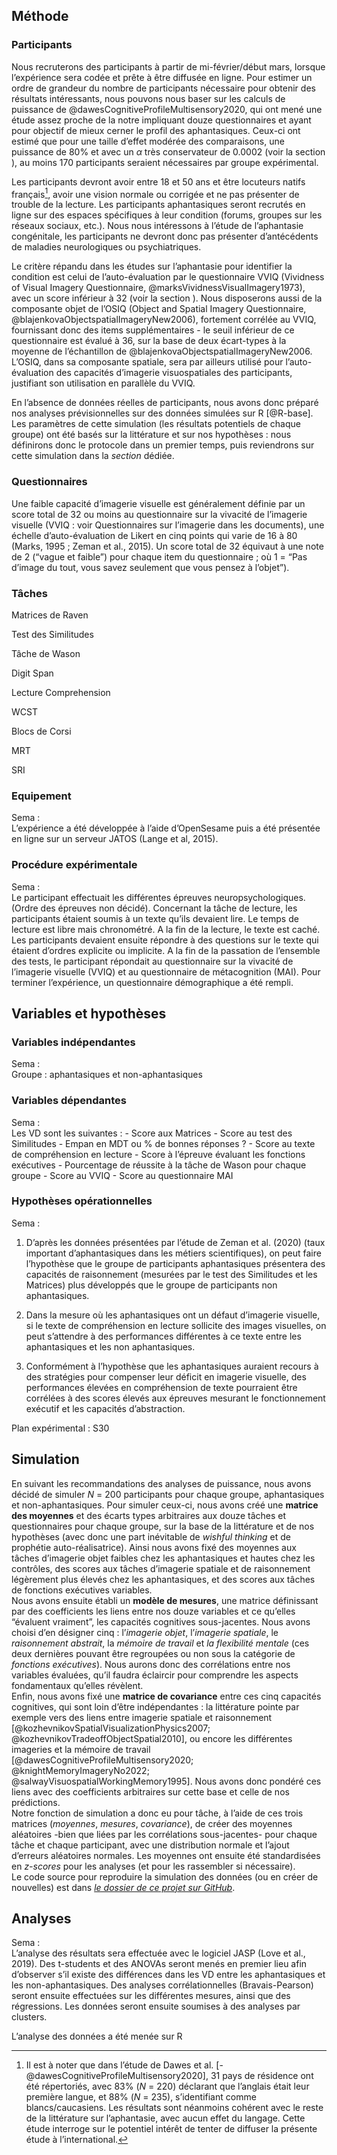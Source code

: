 ## Méthode

### Participants

Nous recruterons des participants à partir de mi-février/début mars, lorsque l'expérience sera codée et prête à être diffusée en ligne. Pour estimer un ordre de grandeur du nombre de participants nécessaire pour obtenir des résultats intéressants, nous pouvons nous baser sur les calculs de puissance de @dawesCognitiveProfileMultisensory2020, qui ont mené une étude assez proche de la notre impliquant douze questionnaires et ayant pour objectif de mieux cerner le profil des aphantasiques. Ceux-ci ont estimé que pour une taille d'effet modérée des comparaisons, une puissance de 80% et avec un $\alpha$ très conservateur de 0.0002 (voir la section *\nameref{analyses}*), au moins 170 participants seraient nécessaires par groupe expérimental.   

Les participants devront avoir entre 18 et 50 ans et être locuteurs natifs français^[Il est à noter que dans l'étude de Dawes et al. [-@dawesCognitiveProfileMultisensory2020], 31 pays de résidence ont été répertoriés, avec 83% (*N* = 220) déclarant que l'anglais était leur première langue, et 88% (*N* = 235), s'identifiant comme blancs/caucasiens. Les résultats sont néanmoins cohérent avec le reste de la littérature sur l'aphantasie, avec aucun effet du langage. Cette étude interroge sur le potentiel intérêt de tenter de diffuser la présente étude à l'international.], avoir une vision normale ou corrigée et ne pas présenter de trouble de la lecture. Les participants aphantasiques seront recrutés en ligne sur des espaces spécifiques à leur condition (forums, groupes sur les réseaux sociaux, etc.). Nous nous intéressons à l'étude de l'aphantasie congénitale, les participants ne devront donc pas présenter d'antécédents de maladies neurologiques ou psychiatriques.      

Le critère répandu dans les études sur l'aphantasie pour identifier la condition est celui de l'auto-évaluation par le questionnaire VVIQ (Vividness of Visual Imagery Questionnaire, @marksVividnessVisualImagery1973), avec un score inférieur à 32 (voir la section *\nameref{questionnaires}*). Nous disposerons aussi de la composante objet de l'OSIQ (Object and Spatial Imagery Questionnaire, @blajenkovaObjectspatialImageryNew2006), fortement corrélée au VVIQ, fournissant donc des items supplémentaires - le seuil inférieur de ce questionnaire est évalué à 36, sur la base de deux écart-types à la moyenne de l'échantillon de @blajenkovaObjectspatialImageryNew2006. L'OSIQ, dans sa composante spatiale, sera par ailleurs utilisé pour l'auto-évaluation des capacités d'imagerie visuospatiales des participants, justifiant son utilisation en parallèle du VVIQ.   

En l'absence de données réelles de participants, nous avons donc préparé nos analyses prévisionnelles sur des données simulées sur R [@R-base]. Les paramètres de cette simulation (les résultats potentiels de chaque groupe) ont été basés sur la littérature et sur nos hypothèses : nous définirons donc le protocole dans un premier temps, puis reviendrons sur cette simulation dans la *section \ref{simulation}* dédiée.

### Questionnaires

Une faible capacité d'imagerie visuelle est généralement définie par un score total de 32 ou moins au questionnaire sur la vivacité de l'imagerie visuelle (VVIQ : voir Questionnaires sur l'imagerie dans les documents), une échelle d'auto-évaluation de Likert en cinq points qui varie de 16 à 80 (Marks, 1995 ; Zeman et al., 2015). Un score total de 32 équivaut à une note de 2 ("vague et faible") pour chaque item du questionnaire ; où 1 = "Pas d'image du tout, vous savez seulement que vous pensez à l'objet"). 

<!-- Sema
Le matériel était constitué de 6 épreuves neuropsychologiques, mesurant les capacités de raisonnement visuel et d'induction et de déduction de règles (version courte des matrices de Raven (Bilker et al., 2012), les capacités d'abstraction et de conceptualisation verbale (Subtest Similitudes de la WAIS-IV), la mémoire de travail verbale (Empan de chiffre envers), les fonctions exécutives (Test à préciser) et les capacités de compréhension en lecture (Texte, à décider). Cette dernière épreuve constituait une tache écologique dans laquelle les images mentales pouvaient être sollicitées. Enfin, une courte tâche de raisonnement était également proposée (Tâche de Wason, 1968). 
L'expérience comprenait aussi 2 questionnaires : le VVIQ, Questionnaire de Vivacité de l'Imagerie Visuelle (Marks, 1973), qui comporte 16 items et dans lequel le participant doit coter sur une échelle de Likert de 5 points l'énoncé qui lui correspond le mieux. Les scores vont de 16 à 80. Il constitue le questionnaire subjectif de référence dans l'aphantasie. Le second questionnaire était le MAI, Inventaire de Conscience Métacognitive (Schraw & Dennison, 1994), qui évalue les deux composantes de la métacognition : les connaissances métacognitives et la régulation métacognitive.


Dawes 2022 

VVIQ
The Vividness of Visual Imagery Questionnaire (VVIQ; Marks, 1995) is a 16-item scale which asks participants to imagine a person as well as several scenes and rate the vividness of these mental images using a 5-point scale ranging from 1 (“No image at all, you only “know” that you are thinking of the object”) to 5 (“Perfectly clear and <as> vivid as normal vision”). A single mean score on the VVIQ was computed for each participant. 

OSIQ
The Object and Spatial Imagery Questionnaire (OSIQ; Blajenkova, Kozhevnikov, & Motes, 2006) is a 30-item scale which requires participants to indicate how well each of several statements on object imagery ability (e.g. “When I imagine the face of a friend, I have a perfectly clear and bright image”) and spatial imagery ability (e.g. “I am a good Tetris player”) applies to them on a 5-point scale ranging from 1 (“Totally disagree”) to 5 (“Totally agree”). There are 15 items each comprising the Object and Spatial imagery domains of the OSIQ, averaged to form a mean score on each domain.
-->

### Tâches

Matrices de Raven

Test des Similitudes

Tâche de Wason

Digit Span

Lecture Comprehension

WCST

Blocs de Corsi

MRT

SRI

### Equipement

Sema :      
L’expérience a été développée à l’aide d’OpenSesame puis a été présentée en ligne sur un serveur JATOS (Lange et al, 2015).

<!-- 
Dawes 2022
Questionnaires were administered online using the Qualtrics research platform, and presented to each participant in random order. All participants completed a total of 206 questions in eight questionnaires. These questionnaires assessed self-reported multi-sensory imagery, episodic memory and future prospection, spatial abilities, mind-wandering and dreaming propensity, and response to stressful life events, as detailed below.


Palermo 2022
The protocol was performed online on the Qualtrics platform, and it included three sections: demographic and general health information, imagery assessment, and other cognitive skills assessment. Since we were interested in providing some preliminary information on the prevalence of aphantasia in the Italian context, we did not approach online groups of people with aphantasia as in some previous studies (e.g., Dawes et al., 2020), but we recruitedparticipants from the general community through advertisements on social media and university web pages. Data were collected from April 2020 to May 2021.
--> 

### Procédure expérimentale

Sema :      
Le participant effectuait les différentes épreuves neuropsychologiques. (Ordre des épreuves non décidé). Concernant la tâche de lecture, les participants étaient soumis à un texte qu'ils devaient lire. Le temps de lecture est libre mais chronométré. A la fin de la lecture, le texte est caché. Les participants devaient ensuite répondre à des questions sur le texte qui étaient d'ordres explicite ou implicite.
A la fin de la passation de l'ensemble des tests, le participant répondait au questionnaire sur la vivacité de l'imagerie visuelle (VVIQ) et au questionnaire de métacognition (MAI). Pour terminer l'expérience, un questionnaire démographique a été rempli.

## Variables et hypothèses

### Variables indépendantes

Sema :      
Groupe : aphantasiques et non-aphantasiques


### Variables dépendantes

Sema :      
Les VD sont les suivantes : 
-	Score aux Matrices
-	Score au test des Similitudes
-	Empan en MDT ou % de bonnes réponses ?
-	Score au texte de compréhension en lecture
-	Score à l'épreuve évaluant les fonctions exécutives
-	Pourcentage de réussite à la tâche de Wason pour chaque groupe
-	Score au VVIQ
-	Score au questionnaire MAI


### Hypothèses opérationnelles

Sema :     

1)	D'après les données présentées par l'étude de Zeman et al. (2020) (taux important d'aphantasiques dans les métiers scientifiques), on peut faire l'hypothèse que le groupe de participants aphantasiques présentera des capacités de raisonnement (mesurées par le test des Similitudes et les Matrices) plus développés que le groupe de participants non aphantasiques.

2)	Dans la mesure où les aphantasiques ont un défaut d'imagerie visuelle, si le texte de compréhension en lecture sollicite des images visuelles, on peut s'attendre à des performances différentes à ce texte entre les aphantasiques et les non aphantasiques.

3)	Conformément à l'hypothèse que les aphantasiques auraient recours à des stratégies pour compenser leur déficit en imagerie visuelle, des performances élevées en compréhension de texte pourraient être corrélées à des scores élevés aux épreuves mesurant le fonctionnement exécutif et les capacités d'abstraction.

Plan expérimental : S30<G2>

<!-- 
Dawes 2022
Object Imagery
We expected aphantasic individuals to report reduced visual imagery ability compared to controls, in line with previous findings (Keogh & Pearson, 2018; Zeman et al., 2015). There is some suggestion that auditory imagery may also be reduced in individuals who report visual imagery absence, however this evidence comes from case studies with limited sample sizes (Greenberg & Knowlton, 2014). We therefore had no strong hypotheses regarding group differences in other multi-sensory imagery domains.
Spatial Imagery
Lastly, we expected aphantasic self-reports of spatial imagery and spatial navigation abilities to align with data from previous studies suggesting that despite visual imagery absence, spatial abilities (as measured by questionnaires and performance on mental rotation and visuo-spatial tasks) appear to be largely preserved in aphantasia (Keogh & Pearson, 2018; Zeman et al., 2010).
-->

## Simulation

En suivant les recommandations des analyses de puissance, nous avons décidé de simuler *N* = 200 participants pour chaque groupe, aphantasiques et non-aphantasiques. Pour simuler ceux-ci, nous avons créé une **matrice des moyennes** et des écarts types arbitraires aux douze tâches et questionnaires pour chaque groupe, sur la base de la littérature et de nos hypothèses (avec donc une part inévitable de *wishful thinking* et de prophétie auto-réalisatrice). Ainsi nous avons fixé des moyennes aux tâches d'imagerie objet faibles chez les aphantasiques et hautes chez les contrôles, des scores aux tâches d'imagerie spatiale et de raisonnement légèrement plus élevés chez les aphantasiques, et des scores aux tâches de fonctions exécutives variables.      
Nous avons ensuite établi un **modèle de mesures**, une matrice définissant par des coefficients les liens entre nos douze variables et ce qu'elles "évaluent vraiment", les capacités cognitives sous-jacentes. Nous avons choisi d'en désigner cinq : l'*imagerie objet*, l'*imagerie spatiale*, le *raisonnement abstrait*, la *mémoire de travail* et *la flexibilité mentale* (ces deux dernières pouvant être regroupées ou non sous la catégorie de *fonctions exécutives*). Nous aurons donc des corrélations entre nos variables évaluées, qu'il faudra éclaircir pour comprendre les aspects fondamentaux qu'elles révèlent.       
Enfin, nous avons fixé une **matrice de covariance** entre ces cinq capacités cognitives, qui sont loin d'être indépendantes : la littérature pointe par exemple vers des liens entre imagerie spatiale et raisonnement [@kozhevnikovSpatialVisualizationPhysics2007; @kozhevnikovTradeoffObjectSpatial2010], ou encore les différentes imageries et la mémoire de travail [@dawesCognitiveProfileMultisensory2020; @knightMemoryImageryNo2022; @salwayVisuospatialWorkingMemory1995]. Nous avons donc pondéré ces liens avec des coefficients arbitraires sur cette base et celle de nos prédictions.      
Notre fonction de simulation a donc eu pour tâche, à l'aide de ces trois matrices (*moyennes*, *mesures*, *covariance*), de créer des moyennes aléatoires -bien que liées par les corrélations sous-jacentes- pour chaque tâche et chaque participant, avec une distribution normale et l'ajout d'erreurs aléatoires normales. Les moyennes ont ensuite été standardisées en *z-scores* pour les analyses (et pour les rassembler si nécessaire).     
Le code source pour reproduire la simulation des données (ou en créer de nouvelles) est dans [*le dossier de ce projet sur GitHub*](https://github.com/m-delem/aphantasia_project.git).      

<!-- 
VVIQ
M dawes = 17.94 vs 58.12
M Chacha = 21.23, sd 5.48 16 à 31.5
M NA Chacha = 56.33 sd 9.87 34.5 à 78.5
OSIQ
OSIQ object total score < 36);
OSIQ spatial total score < 25);
(see Imagery Results section)

### Note : Nous avons choisi une moyenne plus conservatrice dans notre simulation pour le VVIQ des aphantasiques, à M = 30.2, et à 63.8 dans le groupe contrôle. L'écart entre les deux est donc plus ou moins équivalent, à 40 chez Dawes et 33 dans notre simulation.
-->

## Analyses

Sema :      
L'analyse des résultats sera effectuée avec le logiciel JASP (Love et al., 2019). Des t-students et des ANOVAs seront menés en premier lieu afin d'observer s'il existe des différences dans les VD entre les aphantasiques et les non-aphantasiques. Des analyses corrélationnelles (Bravais-Pearson) seront ensuite effectuées sur les différentes mesures, ainsi que des régressions. Les données seront ensuite soumises à des analyses par clusters.

L'analyse des données a été menée sur R
<!--
Dawes 2022

Data for aphantasic subjects demonstrated significant positive skew (see Figure 2.1). Non-parametric Mann-Whitney U hypothesis tests were therefore conducted in SPSS 25.0 for Mac OS, using Bonferroni adjusted alpha levels of a= 0.0002 (0.05/206 where 206 is the total number of question items across all questionnaires) to correct for multiple comparisons. Estimates of effect sizes r were computed using the following formula: r= ! √	$ where Z is the Mann-Whitney standardized test statistic, N the total sample size of the combined groups, and r the output effect size estimate (comparable with Cohen’s d effect size interpretations; Rosenthal, 1994). Because we adopted a highly conservative adjusted alpha, Mann-Whitney tests were supplemented by Bayesian analyses conducted in JASP. For all Bayesian analyses, a Cauchy prior of .707 was used. Bayes factors were used to help compare the weight of evidence for between-group differences across test comparisons, whilst Mann-Whitney tests were used to make overall inferences about test direction and significance. Bayes factors were interpreted according to common threshold guidelines (Jeffreys, 1961), where 1 = “No evidence”, 1-3 = “Anecdotal evidence, 3-10 = “Moderate evidence”, 10-30 = “Strong evidence”, 30-100 = “Very strong evidence”, and >100 = “Extreme evidence”.

Palermo 2022

Due to the non-normal distribution of the demographic, mental imagery, and other skills measures, as verified with the ShapiroWilk test (see Table S1 in Supplementary material), non-parametric analyses (i.e., Kruskal–Wallis tests) were performed to evaluate possible differences among the groups.
we performed group comparisons only on five groups: Controls, OAph, SAph, OHyper, and SHyper; thus, these two participants were not included in the group analyses. A Bonferroni adjusted alpha level of 0.005 was applied (0.05/11). Significant group effects were further analyzed with planned post hoc comparisons using Mann–Whitney U tests and applying a Bonferroni correction for multiple comparisons (0.05/6 = 0.008). In particular, the following planned post-hoc comparisons were performed: OAph vs. SAph, OAph vs. Controls, SAph vs. Controls, OHyper vs. SHyper, OHyper vs. Controls, SHyper vs. Controls.


Data transformation

Dawes 2022

All analyses were conducted on raw data. Data visualisation for Figure 2.1 only, however, was carried out on median-centered raw questionnaire data using the following transformation:
y = (x - (Smin + (Smac -Smin)/2))/(Smax-Smin)
where y is the transformed score, x the raw individual item score for scale S, and S.min and S.max the lowest and highest possible scores on that scale, respectively. This transformation allows us to graphically compare results across scales, with a value of -0.5 representing the lowest possible score, 0 the median score, and 0.5 the maximum possible score on each scale.


Cluster Analysis

Lefèvre 2022

Analyse de partition non-supervisée
L’objectif de cette partie est de proposer une identification de profils combinant les trois compétences du langage écrit grâce à un algorithme de partition non-supervisée (unsupervised clustering) provenant des techniques de l'apprentissage machine. 
Les techniques de partition non-supervisée permettent une identification de profils sans hypothèse a priori et en particulier sans prendre en compte le diagnostic de la personne. 
L’algorithme des k-means a été choisi parmi l’ensemble des méthodes existantes car il montre de bonnes performances dans le domaine des études trans-diagnostiques (Bradshaw et al., 2020; Dalmaijer et al., 2021; Willems et al., 2016) et les résultats sont simples d’interprétation. 
L’algorithme des k-means repose sur le calcul d’une matrice de dissimilarité contenant les mesures de distance euclidienne. Une distance euclidienne est une mesure permettant de quantifier la distance entre deux observations (ici deux personnes). Plus la distance euclidienne est importante et plus la distance entre les observations est importante.
Le calcul de la distance euclidienne entre deux observations repose sur le théorème de Pythagore tel que représenté dans la Figure 1.2. Alors qu’il est aisé de comprendre et de représenter graphiquement le calcul d’une distance euclidienne dans un espace bi-dimensionnel, avec l’ajout d’une troisième dimension le théorème de Pythagore ne suffit plus pour calculer la distance euclidienne et par conséquent la formule suivante est utilisée :
$$
D_{i,j}^2 = \sum_{v=1}^{n}(x_{vi}-x_{vj})^2
$$
La distance entre l’observation i et l’observation j (Dij) est calculée dans un espace de dimension n et est égale à la somme des carrés des distances entre les deux scores dans chacune des dimensions. Une fois appliquée, cette formule permet d’avoir une mesure de distance, aussi appelé dissimilarité, pour chaque paire d’observations. La mesure de distance peut ensuite être utilisée dans un algorithme des k-means qui permet de regrouper les observations en k sous-groupes (k étant le nombre de sous-groupes/clusters). Le nombre de clusters peut être décidé grâce à plusieurs indices informatifs (Charrad et al., 2014). Les étapes de l’algorithme des k-means sont présentées dans l’Encart 2.
Une des limites de l’algorithme des k-means repose sur la première étape. Durant l’étape d’initialisation, des observations sont choisies au hasard pour servir de centres des clusters. Ce type d’initialisation a une tendance à biaiser l’attribution des observations au sein des clusters. Pour pallier ce biais, il est possible de conduire l’algorithme de multiples fois et d’observer les résultats d’assignation de chaque observation comme une probabilité (Fränti & Sieranoja, 2019). Par exemple, dans un k-means à deux clusters conduits 1000 fois, l’observation A peut-être assignée 200 fois au cluster 1 et 800 fois au cluster 2. Dans ce cas, l’observation A peut être attribuée au cluster 2, représentant 80% des assignations. 

--> 
